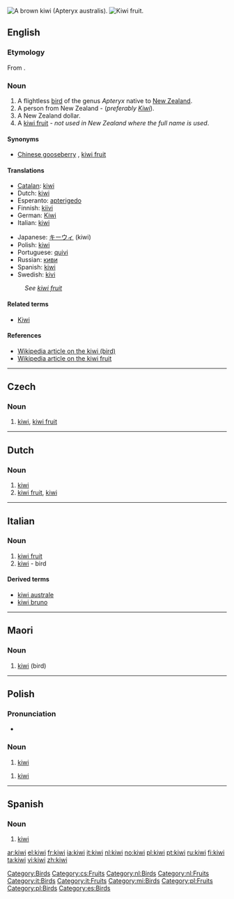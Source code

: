 {{see|Kiwi}}
[[Image:Kiwifugl.jpg|thumb|right|A brown kiwi (Apteryx australis).]]
[[Image:Kiwi (Actinidia chinensis) 1 Luc Viatour.jpg|thumb|right|[[kiwi fruit|Kiwi fruit]].]]
==English==

===Etymology===
From {{Maori.}} {{term|kiwi|lang=mi}}.

===Noun===
{{en-noun}}

# A flightless [[bird]] of the genus ''Apteryx'' native to [[New Zealand]].
# A person from New Zealand  - (''preferably [[Kiwi]]'').
# A New Zealand dollar.
# A [[kiwi fruit]] - ''not used in New Zealand where the full name is used''.

====Synonyms====
*{{sense|kiwi fruit}} [[Chinese gooseberry]] {{i|dated}}, [[kiwi fruit]]

====Translations====
{{trans-top|bird}}
*[[Catalan]]: [[#Catalan|kiwi]] {{m}}
*Dutch: [[#Dutch|kiwi]] {{m}}
*Esperanto: [[apterigedo]]
*Finnish: [[kiivi]]
*German: [[Kiwi]] {{m}}
*Italian: [[#Italian|kiwi]] {{m}}
{{trans-mid}}
*Japanese: [[キーウィ]] (kiwi)
*Polish: [[#Polish|kiwi]]
*Portuguese: [[quivi]] {{m}}
*Russian: [[киви]] {{n}}
*Spanish: [[#Spanish|kiwi]] {{m}}
*Swedish: [[kivi]] {{n}}
{{trans-bottom}}

{{trans-top|kiwi fruit}}
: ''See [[kiwi fruit]]''
{{trans-bottom}}

====Related terms====
*[[Kiwi]]

====References====
*[[w:kiwi|Wikipedia article on the kiwi (bird)]]
*[[w:kiwi_fruit|Wikipedia article on the kiwi fruit]]

[[Category:Birds]]

----

==Czech==

===Noun===
{{cs-noun|g=n}}

# [[#English|kiwi]], [[kiwi fruit]]

[[Category:cs:Fruits]]

----

==Dutch==

===Noun===
{{nl-noun|kiwi's|kiwi'tje}}

# [[#English|kiwi]] {{i|bird}}
# [[kiwi fruit]], [[#English|kiwi]]

[[Category:nl:Birds]]
[[Category:nl:Fruits]]

----

==Italian==

===Noun===
{{it-noun|kiw|m|i|i}}

# [[kiwi fruit]]
# [[#English|kiwi]] - bird

====Derived terms====
*[[kiwi australe]]
*[[kiwi bruno]]

[[Category:it:Birds]]
[[Category:it:Fruits]]

----

==Maori==

===Noun===
{{infl|mi|noun}}

# [[#English|kiwi]] (bird)

[[Category:mi:Birds]]

----

==Polish==

===Pronunciation===
* {{IPA|[ˈkivi]}}

===Noun===
{{infl|pl|noun|g=m}}

# [[#English|kiwi]] {{i|bird}}

{{infl|pl|noun|g=n}}

# [[#English|kiwi]] {{i|fruit}}

[[Category:pl:Fruits]]
[[Category:pl:Birds]]

----

==Spanish==

===Noun===
{{infl|sv|noun|g=m}}

# [[#English|kiwi]] {{i|bird}}

[[Category:es:Birds]]

[[ar:kiwi]]
[[el:kiwi]]
[[fr:kiwi]]
[[ia:kiwi]]
[[it:kiwi]]
[[nl:kiwi]]
[[no:kiwi]]
[[pl:kiwi]]
[[pt:kiwi]]
[[ru:kiwi]]
[[fi:kiwi]]
[[ta:kiwi]]
[[vi:kiwi]]
[[zh:kiwi]]